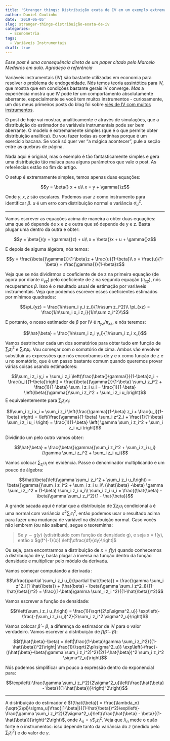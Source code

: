 ```yaml
---
title: 'Stranger things: Distribuição exata de IV em um exemplo extremamente simples'
author: Daniel Coutinho
date: '2019-06-05'
slug: stranger-things-distribuição-exata-de-iv
categories:
  - Econometria
tags:
  - Variáveis Instrumentais
draft: true
---
```


_Esse post é uma consequência direta de um paper citado pelo Marcelo Medeiros em aula. Agradeço a referência_ 

Variáveis instrumentais (IV) são bastante utilizadas em economia para resolver o problema de endogenidade. Nós temos teoria assintótica para IV, que mostra que em condições bastante gerais IV converge. _Mas_ a experiência mostra que IV pode ter um comportamento absolutamente aberrante, especialmente se você tem muitos instrumentos - curiosamente, um dos meus primeiros posts do blog foi sobre [viés de IV com muitos instrumentos](https://azul.netlify.com/2018/08/19/vi%C3%A9s-de-vari%C3%A1veis-instrumentais/).

O post de hoje vai mostrar, analiticamente e através de simulações, que a distribuição do estimador de variáveis instrumentais pode ser bem aberrante. O modelo é extremamente simples (que é o que permite obter distribuição analítica). Eu vou fazer todas as continhas porque é um exercício bacana. Se você só quer ver "a mágica acontecer", pule a seção entre as quebras de página. 

Nada aqui é original, mas o exemplo é tão fantasticamente simples e gera uma distribuição tão maluca para alguns parâmetros que vale o post. As referências estão no fim do artigo. 

O setup é extremamente simples, temos apenas duas equações:

$$y = \beta{} x + u\\
x = y + \gamma{}z$$

Onde $y,x,z$ são escalares. Podemos usar $z$ como instrumento para identificar $\beta$. $u$ é um erro com distribuição normal e variância $\sigma^2_u$. 

--- 

Vamos escrever as equações acima de maneira a obter duas equações: uma que só depende de x e z e outra que só depende de y e z. Basta plugar uma dentro da outra e obter:

$$y = \beta{}(y + \gamma{}z) + u\\
x = \beta{}x + u + \gamma{}z$$

E depois de alguma álgebra, nós temos:

$$y = \frac{\beta{}\gamma{}}{1-\beta}z + \frac{u}{1-\beta}\\
x = \frac{u}{1-\beta} + \frac{\gamma{}}{1-\beta}z$$

Veja que se nós dividirmos o coeficiente de de z na primeira equação (de agora por diante $\pi_{yz}$) pelo coeficiente de z na segunda equação ($\pi_{xz}$), nós recuperamos $\beta$. Isso é o resultado usual de estimação por variáveis instrumentais. Veja que podemos escrever esses coeficientes estimados por mínimos quadrados:

$$\pi_{yz} = \frac{1/n\sum_i y_i z_i}{1/n\sum z_i^2}\\
\pi_{xz} = \frac{1/n\sum_i x_i z_i}{1/n\sum z_i^2}\\$$

E portanto, o nosso estimador de $\beta$ por IV é $\pi_{yz}/\pi_{xz}$, e nós teremos:

$$\hat{\beta} = \frac{1/n\sum_i z_i y_i}{1/n\sum_i z_i x_i}$$

Vamos destrinchar cada um dos somatórios para obter tudo em função de $\sum_i z_i^2$ e $\sum_i z_i u_i$. Vou começar com o somatório de cima. Ambos vão envolver substituir as expressões que nós encontramos de y e x como função de z e u no somatório, que é um passo bastante comum quando queremos provar várias coisas usando estimadores:

$$\sum_i z_i y_i = \sum_i z_i \left(\frac{\beta{}\gamma{}}{1-\beta}z_i + \frac{u_i}{1-\beta}\right) = \frac{\beta{}\gamma{}}{1-\beta} \sum_i z_i^2 + \frac{1}{1-\beta} \sum_i z_i u_i = \frac{1}{1-\beta} \left(\beta{}\gamma{}\sum_i z_i^2 + \sum_i z_i u_i\right)$$ 
E equivalentemente para $\sum_i z_i x_i$:

$$\sum_i z_i x_i = \sum_i z_i \left(\frac{\gamma}{1-\beta} z_i + \frac{u_i}{1-\beta} \right) = \left(\frac{\gamma}{1-\beta} \sum_i z^2_i + \frac{1}{1-\beta} \sum_i z_i u_i \right) = \frac{1}{1-\beta} \left( \gamma \sum_i z_i^2 + \sum_i z_i u_i \right)$$

Dividindo um pelo outro vamos obter:

$$\hat{\beta} = \frac{\beta{}\gamma{}\sum_i z_i^2 + \sum_i z_i u_i}{\gamma \sum_i z_i^2 + \sum_i z_i u_i}$$

Vamos colocar $\sum_ z_i u_i$ em evidência. Passe o denominador multiplicando e um pouco de álgebra:

$$\hat{\beta}\left(\gamma \sum_i z_i^2 + \sum_i z_i u_i\right) = \beta{}\gamma{}\sum_i z_i^2 + \sum_i z_i u_i\\
(\hat{\beta} -\beta) \gamma \sum_i z_i^2 = (1-\beta) \sum_i z_i u_i\\
\sum_i z_i u_i = \frac{(\hat{\beta} - \beta)\gamma \sum_i z_i^2}{1 - \hat{\beta}}$$

A grande sacada aqui é notar que a distribuição de $\sum z_i u_i$ condicional a é uma normal com variância $\sigma^2 \sum _i z^2_i$, então podemos usar o resultado acima para fazer uma mudança de variável na distribuição normal. Caso vocês não lembrem (ou não saibam), segue o teoreminha:

> Se $y \sim g(y)$ (ydistribuído com função de densidade g), e  seja x = f(y), então x \sim $g(f^{-1}(x)) \left|\dfrac{df}{dy}\right|$

Ou seja, para encontrarmos a distribuição de $x = f(y)$ quando conhecemos a distribuição de y, basta plugar a inversa na função dentro da função densidade e multiplicar pelo módulo da derivada. 

Vamos começar computando a derivada :

$$\dfrac{\partial \sum_i z_i u_i}{\partial \hat{\beta}} = \frac{\gamma \sum_i z^2_i(1-\hat{\beta}) + (\hat{beta} - \beta)\gamma \sum_i z^2_i}{(1-\hat{\beta})^2} = \frac{(1-\beta)\gamma \sum_i z_i ^2}{(1-\hat{\beta})^2}$$

Vamos escrever a função de densidade:

$$f\left(\sum_i z_i u_i\right) = \frac{1}{\sqrt{2\pi\sigma^2_u}} \exp\left(-\frac{-(\sum_i z_i u_i)^2}{2\sum_i z_i^2 \sigma^2_u}\right)$$

Vamos colocar $\hat{\beta} - \beta$, a diferença do estimador de IV para o valor verdadeiro. Vamos escrever a distribuição de $f(\hat{\beta}-\beta)$:

$$f(\hat{\beta}-\beta) = \left|\frac{(1-\beta)\gamma \sum_i z_i^2}{(1-\hat{\beta})^2}\right| \frac{1}{\sqrt{2\pi\sigma^2_u}} \exp\left(-\frac{-((\hat{\beta}-\beta)\gamma \sum_i z_i^2)^2}{2(1-\hat{\beta})^2 \sum_i z_i^2 \sigma^2_u}\right)$$

Nós podemos simplificar um pouco a expressão dentro do exponencial para:

$$\exp\left(-\frac{\gamma \sum_i z_i^2}{2\sigma^2_u}\left(\frac{\hat{\beta} - \beta}{(1-\hat{\beta})}\right)^2\right)$$

---

A distribuição do estimador é $f(\hat{\beta}) = \frac{\lambda_n}{\sqrt{2\pi}\sigma_u}\frac{|1-\beta|}{(1-\hat{\beta})^2}\exp\left(-\frac{\gamma \sum_i z_i^2}{2\sigma^2_u}\left(\frac{\hat{\beta} - \beta}{(1-\hat{\beta})}\right)^2\right)$, onde $\lambda_n = \gamma\sum_i z_i^2$. Veja que $\lambda_n$ mede o quão forte é o instrumentos: isso depende tanto da variância do $z$ (medido pelo $\sum_i z_i^2$) e do valor de $\gamma$.  
